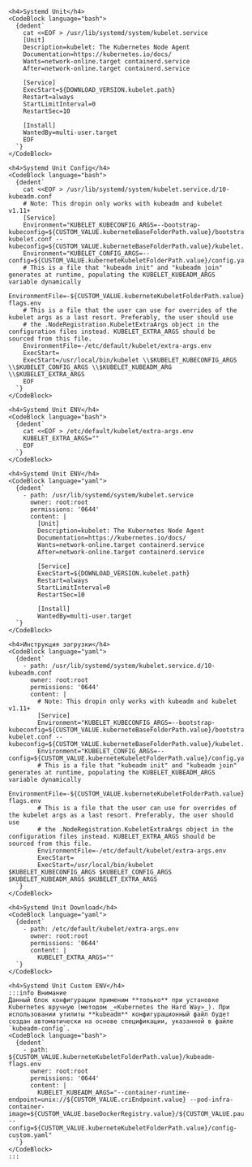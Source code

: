 
<Tabs groupId="install-type">

  <TabItem value='Bash'>
    <DIR />

    <h4>Systemd Unit</h4>
    <CodeBlock language="bash">
      {dedent`
        cat <<EOF > /usr/lib/systemd/system/kubelet.service
        [Unit]
        Description=kubelet: The Kubernetes Node Agent
        Documentation=https://kubernetes.io/docs/
        Wants=network-online.target containerd.service
        After=network-online.target containerd.service

        [Service]
        ExecStart=${DOWNLOAD_VERSION.kubelet.path}
        Restart=always
        StartLimitInterval=0
        RestartSec=10

        [Install]
        WantedBy=multi-user.target
        EOF
      `}
    </CodeBlock>

    <h4>Systemd Unit Config</h4>
    <CodeBlock language="bash">
      {dedent`
        cat <<EOF > /usr/lib/systemd/system/kubelet.service.d/10-kubeadm.conf
        # Note: This dropin only works with kubeadm and kubelet v1.11+
        [Service]
        Environment="KUBELET_KUBECONFIG_ARGS=--bootstrap-kubeconfig=${CUSTOM_VALUE.kuberneteBaseFolderPath.value}/bootstrap-kubelet.conf --kubeconfig=${CUSTOM_VALUE.kuberneteBaseFolderPath.value}/kubelet.conf"
        Environment="KUBELET_CONFIG_ARGS=--config=${CUSTOM_VALUE.kuberneteKubeletFolderPath.value}/config.yaml"
        # This is a file that "kubeadm init" and "kubeadm join" generates at runtime, populating the KUBELET_KUBEADM_ARGS variable dynamically
        EnvironmentFile=-${CUSTOM_VALUE.kuberneteKubeletFolderPath.value}/kubeadm-flags.env
        # This is a file that the user can use for overrides of the kubelet args as a last resort. Preferably, the user should use
        # the .NodeRegistration.KubeletExtraArgs object in the configuration files instead. KUBELET_EXTRA_ARGS should be sourced from this file.
        EnvironmentFile=-/etc/default/kubelet/extra-args.env
        ExecStart=
        ExecStart=/usr/local/bin/kubelet \\$KUBELET_KUBECONFIG_ARGS \\$KUBELET_CONFIG_ARGS \\$KUBELET_KUBEADM_ARG \\$KUBELET_EXTRA_ARGS
        EOF
      `}
    </CodeBlock>

    <h4>Systemd Unit ENV</h4>
    <CodeBlock language="bash">
      {dedent`
        cat <<EOF > /etc/default/kubelet/extra-args.env
        KUBELET_EXTRA_ARGS=""
        EOF
      `}
    </CodeBlock>

  </TabItem>

  <TabItem value='Cloud-init'>

    <h4>Systemd Unit ENV</h4>
    <CodeBlock language="yaml">
      {dedent`
        - path: /usr/lib/systemd/system/kubelet.service
          owner: root:root
          permissions: '0644'
          content: |
            [Unit]
            Description=kubelet: The Kubernetes Node Agent
            Documentation=https://kubernetes.io/docs/
            Wants=network-online.target containerd.service
            After=network-online.target containerd.service

            [Service]
            ExecStart=${DOWNLOAD_VERSION.kubelet.path}
            Restart=always
            StartLimitInterval=0
            RestartSec=10

            [Install]
            WantedBy=multi-user.target
      `}
    </CodeBlock>

    <h4>Инструкция загрузки</h4>
    <CodeBlock language="yaml">
      {dedent`
        - path: /usr/lib/systemd/system/kubelet.service.d/10-kubeadm.conf
          owner: root:root
          permissions: '0644'
          content: |
            # Note: This dropin only works with kubeadm and kubelet v1.11+
            [Service]
            Environment="KUBELET_KUBECONFIG_ARGS=--bootstrap-kubeconfig=${CUSTOM_VALUE.kuberneteBaseFolderPath.value}/bootstrap-kubelet.conf --kubeconfig=${CUSTOM_VALUE.kuberneteBaseFolderPath.value}/kubelet.conf"
            Environment="KUBELET_CONFIG_ARGS=--config=${CUSTOM_VALUE.kuberneteKubeletFolderPath.value}/config.yaml"
            # This is a file that "kubeadm init" and "kubeadm join" generates at runtime, populating the KUBELET_KUBEADM_ARGS variable dynamically
            EnvironmentFile=-${CUSTOM_VALUE.kuberneteKubeletFolderPath.value}/kubeadm-flags.env
            # This is a file that the user can use for overrides of the kubelet args as a last resort. Preferably, the user should use
            # the .NodeRegistration.KubeletExtraArgs object in the configuration files instead. KUBELET_EXTRA_ARGS should be sourced from this file.
            EnvironmentFile=-/etc/default/kubelet/extra-args.env
            ExecStart=
            ExecStart=/usr/local/bin/kubelet $KUBELET_KUBECONFIG_ARGS $KUBELET_CONFIG_ARGS $KUBELET_KUBEADM_ARGS $KUBELET_EXTRA_ARGS
      `}
    </CodeBlock>

    <h4>Systemd Unit Download</h4>
    <CodeBlock language="yaml">
      {dedent`
        - path: /etc/default/kubelet/extra-args.env
          owner: root:root
          permissions: '0644'
          content: |
            KUBELET_EXTRA_ARGS=""
      `}
    </CodeBlock>

    <h4>Systemd Unit Custom ENV</h4>
    :::info Внимание
    Данный блок конфигурации применим **только** при установке Kubernetes вручную (методом _«Kubernetes the Hard Way»_). При использовании утилиты **kubeadm** конфигурационный файл будет создан автоматически на основе спецификации, указанной в файле `kubeadm-config`.
    <CodeBlock language="bash">
      {dedent`
        - path: ${CUSTOM_VALUE.kuberneteKubeletFolderPath.value}/kubeadm-flags.env
          owner: root:root
          permissions: '0644'
          content: |
            KUBELET_KUBEADM_ARGS="--container-runtime-endpoint=unix://${CUSTOM_VALUE.criEndpoint.value} --pod-infra-container-image=${CUSTOM_VALUE.baseDockerRegistry.value}/${CUSTOM_VALUE.pausedImage.value} --config=${CUSTOM_VALUE.kuberneteKubeletFolderPath.value}/config-custom.yaml"
      `}
    </CodeBlock>
    :::

  </TabItem>

</Tabs>
